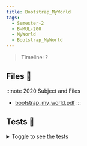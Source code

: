 ```yaml
---
title: Bootstrap_MyWorld
tags:
  - Semester-2
  - B-MUL-200
  - MyWorld
  - Bootstrap_MyWorld
---
```

> Timeline: ?


## Files 📂

:::note 2020 Subject and Files
- [bootstrap_my_world.pdf](https://github.com/Studio-17/Epitech-Subjects/raw/main/Semester-2/B-MUL-200/MyWorld/Bootstrap_MyWorld/bootstrap_my_world.pdf)
:::

## Tests 🤖
<details>
  <summary>Toggle to see the tests</summary>
  <div>
Yo
  </div>
</details>

